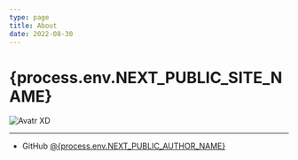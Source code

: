 ```yaml
---
type: page
title: About
date: 2022-08-30
---
```



<NextSeo title="About"/>

# {process.env.NEXT_PUBLIC_SITE_NAME}


<Image
  src="/images/avatr.jpg"
  alt="Avatr"
  width={200}
  height={200}
  priority
  className="next-image"
/>
XD

---

- GitHub [@{process.env.NEXT_PUBLIC_AUTHOR_NAME}](https://github.com/MUedsa)
